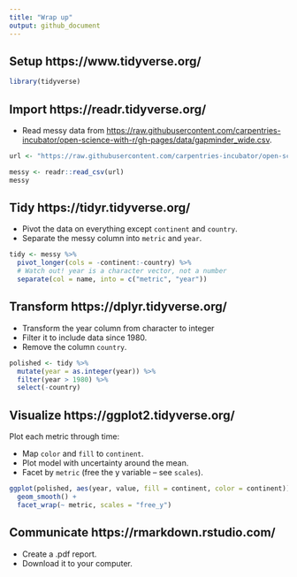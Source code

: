 ```yaml
---
title: "Wrap up"
output: github_document
---
```


## Setup https://www.tidyverse.org/

```r
library(tidyverse)
```

## Import https://readr.tidyverse.org/

* Read messy data from <https://raw.githubusercontent.com/carpentries-incubator/open-science-with-r/gh-pages/data/gapminder_wide.csv>.

```r
url <- "https://raw.githubusercontent.com/carpentries-incubator/open-science-with-r/gh-pages/data/gapminder_wide.csv"

messy <- readr::read_csv(url)
messy
```

## Tidy https://tidyr.tidyverse.org/

* Pivot the data on everything except `continent` and `country`.
* Separate the messy column into `metric` and `year`.

```r
tidy <- messy %>% 
  pivot_longer(cols = -continent:-country) %>% 
  # Watch out! year is a character vector, not a number
  separate(col = name, into = c("metric", "year"))
```



## Transform https://dplyr.tidyverse.org/

* Transform the year column from character to integer
* Filter it to include data since 1980.
* Remove the column `country`.

```r
polished <- tidy %>% 
  mutate(year = as.integer(year)) %>%
  filter(year > 1980) %>% 
  select(-country)
```

## Visualize https://ggplot2.tidyverse.org/

Plot each metric through time:

* Map `color` and `fill` to `continent`.
* Plot model with uncertainty around the mean.
* Facet by `metric` (free the y variable -- see `scales`).

```r
ggplot(polished, aes(year, value, fill = continent, color = continent)) +
  geom_smooth() +
  facet_wrap(~ metric, scales = "free_y")
```


## Communicate https://rmarkdown.rstudio.com/

* Create a .pdf report.
* Download it to your computer.

